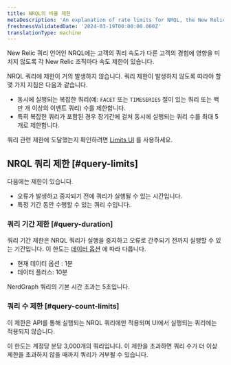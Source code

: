 ```yaml
---
title: NRQL의 비율 제한
metaDescription: 'An explanation of rate limits for NRQL, the New Relic query language'
freshnessValidatedDate: '2024-03-19T00:00:00.000Z'
translationType: machine
---
```


New Relic 쿼리 언어인 NRQL에는 고객의 쿼리 속도가 다른 고객의 경험에 영향을 미치지 않도록 각 New Relic 조직마다 속도 제한이 있습니다.

NRQL 쿼리에 제한이 거의 발생하지 않습니다. 쿼리 제한이 발생하지 않도록 따라야 할 몇 가지 지침은 다음과 같습니다.

* 동시에 실행되는 복잡한 쿼리(예: `FACET` 또는 `TIMESERIES` 절이 있는 쿼리 또는 백만 개 이상의 이벤트 쿼리) 수를 제한합니다.
* 특히 복잡한 쿼리가 포함된 경우 장기간에 걸쳐 동시에 실행되는 쿼리 수를 최대 5개로 제한합니다.

쿼리 관련 제한에 도달했는지 확인하려면 [Limits UI](/docs/data-apis/manage-data/view-system-limits/) 를 사용하세요.

## NRQL 쿼리 제한 [#query-limits]

다음에는 제한이 있습니다.

* 오류가 발생하고 중지되기 전에 쿼리가 실행될 수 있는 시간입니다.
* 특정 기간 동안 수행할 수 있는 쿼리 수입니다.

### 쿼리 기간 제한 [#query-duration]

쿼리 기간 제한은 NRQL 쿼리가 실행을 중지하고 오류로 간주되기 전까지 실행할 수 있는 기간입니다. 이 한도는 [데이터 옵션](/docs/accounts/accounts-billing/new-relic-one-pricing-billing/data-ingest-billing#data-prices) 에 따라 다릅니다.

* 현재 데이터 옵션 : 1분
* 데이터 플러스: 10분

NerdGraph 쿼리의 기본 시간 초과는 5초입니다.

### 쿼리 수 제한 [#query-count-limits]

이 제한은 API를 통해 실행되는 NRQL 쿼리에만 적용되며 UI에서 실행되는 쿼리에는 적용되지 않습니다.

이 한도는 계정당 분당 3,000개의 쿼리입니다. 이 제한을 초과하면 쿼리 수가 더 이상 제한을 초과하지 않을 때까지 쿼리가 거부될 수 있습니다.